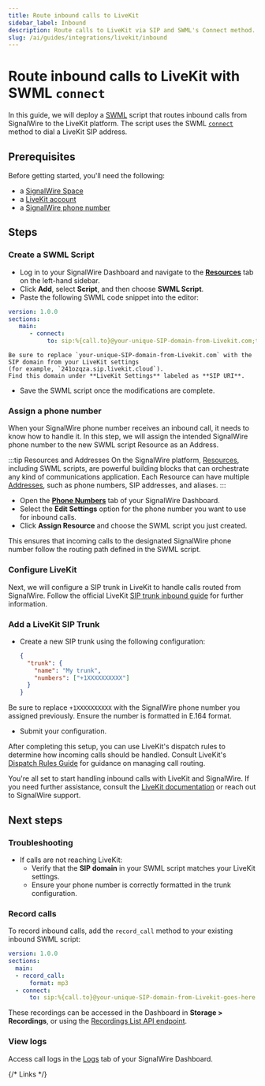 ```yaml
---
title: Route inbound calls to LiveKit
sidebar_label: Inbound
description: Route calls to LiveKit via SIP and SWML's Connect method.
slug: /ai/guides/integrations/livekit/inbound
---
```



# Route inbound calls to LiveKit with SWML `connect`

In this guide, we will deploy a 
[SWML](/swml) 
script that routes inbound calls from SignalWire to the LiveKit platform.
The script uses the SWML [`connect`](/swml/methods/connect) method
to dial a LiveKit SIP address.

## Prerequisites

Before getting started, you'll need the following:

  - a [SignalWire Space][signup]
  - a [LiveKit account][livekit]
  - a [SignalWire phone number][buy-phone] 

## Steps

<Steps>

### Create a SWML Script

<CreateSWML/>

  - Log in to your SignalWire Dashboard and navigate to the [**Resources**](https://my.signalwire.com/?page=resources) tab on the left-hand sidebar.
  - Click **Add**, select **Script**, and then choose **SWML Script**.
  - Paste the following SWML code snippet into the editor:

```yaml
version: 1.0.0
sections:
   main:
      - connect:
           to: sip:%{call.to}@your-unique-SIP-domain-from-Livekit.com;transport=tcp
```

	Be sure to replace `your-unique-SIP-domain-from-Livekit.com` with the SIP domain from your LiveKit settings
	(for example, `241ozqza.sip.livekit.cloud`).
	Find this domain under **LiveKit Settings** labeled as **SIP URI**.

  - Save the SWML script once the modifications are complete.

### Assign a phone number

When your SignalWire phone number receives an inbound call, it needs to know how to handle it.
In this step, we will assign the intended SignalWire phone number to the
new SWML script Resource as an Address.

:::tip Resources and Addresses
On the SignalWire platform, 
[Resources](/platform/call-fabric/resources),
including SWML scripts,
are powerful building blocks that can orchestrate any kind of communications application.
Each Resource can have multiple
[Addresses](/platform/call-fabric/addresses),
such as phone numbers, SIP addresses, and aliases.
:::

  - Open the [**Phone Numbers**](https://my.signalwire.com/?page=phone_numbers) tab of your SignalWire Dashboard.
  - Select the **Edit Settings** option for the phone number you want to use for inbound calls.
  - Click **Assign Resource** and choose the SWML script you just created.

This ensures that incoming calls to the designated SignalWire phone number follow the routing path defined in the SWML script.

### Configure LiveKit

Next, we will configure a SIP trunk in LiveKit to handle calls routed from SignalWire. 
Follow the official LiveKit 
[SIP trunk inbound guide](https://docs.livekit.io/sip/trunk-inbound/) 
for further information.

### Add a LiveKit SIP Trunk

  - Create a new SIP trunk using the following configuration:

    ```json
    {
      "trunk": {
        "name": "My trunk",
        "numbers": ["+1XXXXXXXXXX"]
      }
    }
    ```

Be sure to replace `+1XXXXXXXXXX` with the SignalWire phone number you assigned previously. 
Ensure the number is formatted in E.164 format.

  - Submit your configuration.

</Steps>

After completing this setup, you can use LiveKit's dispatch rules to determine how incoming calls should be handled.
Consult LiveKit's 
[Dispatch Rules Guide](https://docs.livekit.io/sip/dispatch-rule/)
for guidance on managing call routing.

You're all set to start handling inbound calls with LiveKit and SignalWire. 
If you need further assistance, consult the 
[LiveKit documentation](https://docs.livekit.io) 
or reach out to SignalWire support.

## Next steps

### Troubleshooting

- If calls are not reaching LiveKit:
    - Verify that the **SIP domain** in your SWML script matches your LiveKit settings.
    - Ensure your phone number is correctly formatted in the trunk configuration.

### Record calls

To record inbound calls, add the `record_call` method to your existing inbound SWML script:
```yaml
version: 1.0.0
sections:
  main:
  - record_call:
      format: mp3
  - connect:
      to: sip:%{call.to}@your-unique-SIP-domain-from-Livekit-goes-here.com
```

These recordings can be accessed in the Dashboard in **Storage > Recordings**,
or using the 
[Recordings List API endpoint](/rest/signalwire-rest/endpoints/space/recordings-list).

### View logs

Access call logs in the 
[Logs](https://my.signalwire.com/?page=logs)
tab of your SignalWire Dashboard.


{/* Links */}

[signup]: https://signalwire.com/signup "Sign up for a SignalWire Space."
[livekit]: https://cloud.livekit.io/login "Sign up for a LiveKit account."
[buy-phone]: /platform/phone-numbers/getting-started/buying-a-phone-number/ "Buy a phone number in the SignalWire dashboard."
